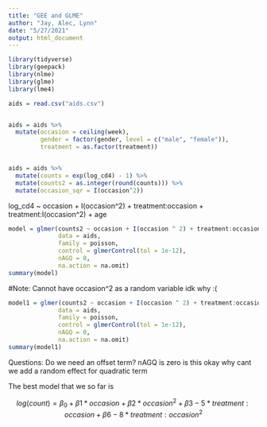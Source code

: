 ```yaml
---
title: "GEE and GLME"
author: "Jay, Alec, Lynn"
date: "5/27/2021"
output: html_document
---
```



```r
library(tidyverse)
library(geepack)
library(nlme)
library(glme)
library(lme4)
```

```r
aids = read.csv("aids.csv")


aids = aids %>% 
  mutate(occasion = ceiling(week),
         gender = factor(gender, level = c("male", "female")),
         treatment = as.factor(treatment))


aids = aids %>% 
  mutate(counts = exp(log_cd4) - 1) %>% 
  mutate(counts2 = as.integer(round(counts))) %>% 
  mutate(occasion_sqr = I(occasion^2))


```


log_cd4 ~ occasion + I(occasion^2) + 
             treatment:occasion + treatment:I(occasion^2)
               +  age
               
```r
model = glmer(counts2 ~ occasion + I(occasion ^ 2) + treatment:occasion + treatment:I(occasion^2) + age + (1 | id), 
              data = aids,
              family = poisson,
              control = glmerControl(tol = 1e-12),
              nAGQ = 0,
              na.action = na.omit)
summary(model)
```

#Note: Cannot have occasion^2 as a random variable  idk why :(

```r
model1 = glmer(counts2 ~ occasion + I(occasion ^ 2) + treatment:occasion + treatment:I(occasion^2) + age + (1 + occasion | id), 
              data = aids,
              family = poisson,
              control = glmerControl(tol = 1e-12),
              nAGQ = 0,
              na.action = na.omit)
summary(model1)
```

Questions: 
Do we need an offset term?
nAGQ is zero is this okay
why cant we add a random effect for quadratic term

The best model that we so far is 

$$log(count) = \beta_0 + \beta1*occasion + \beta2*occasion^2 + \beta3-5 * treatment:occasion + \beta6-8*treatment:occasion^2 $$

